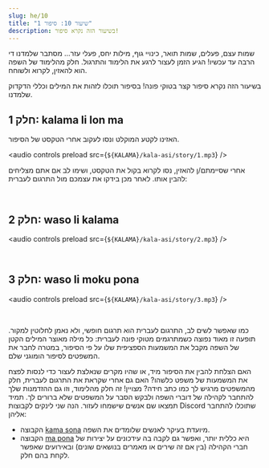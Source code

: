 ```yaml
---
slug: he/10
title: "שיעור 10: סיפור 1"
description: בשיעור הזה נקרא סיפור!
---
```



שמות עצם, פעלים, שמות תואר, כינויי גוף, מילות יחס, פעלי עזר... מסתבר שלמדנו די הרבה עד עכשיו! הגיע הזמן לעצור לרגע את הלימוד והתרגול. חלק מהלימוד של השפה הוא להאזין, לקרוא ולשוחח.

בשיעור הזה נקרא סיפור קצר בטוקי פונה! בסיפור תוכלו לזהות את המילים וכללי הדקדוק שלמדנו.

## חלק 1: kalama li lon ma

האזינו לקטע המוקלט ונסו לעקוב אחרי הטקסט של הסיפור.

<audio controls preload src={`${KALAMA}/kala-asi/story/1.mp3`} />

אחרי שסיימתם/ן להאזין, נסו לקרוא בקול את הטקסט, ושימו לב אם אתם מצליחים להבין אותו. לאחר מכן בידקו את עצמכם מול התרגום לעברית: 

<Tabbed id="1">
  <Row sl="soweli li lon ma kasi." m="ביער חי צבי." />
  <Row sl="nimi ona li soweli Mumu." m="השם שלו היה מומו." />
  <Row sl="soweli Mumu li lape pona." m="מומו ישן שינה עמוקה." />
  <Row sl="kasi li awen e lape ona." m="העצים שמרו על השינה שלו." />
  <br />
  <Row sl="kalama nasa suli li kama." m="לפתע נשמע רעש חזק." />
  <Row sl="lape li weka tan soweli." m="הצבי התעורר." />
  <Row sl="soweli li wile sona e kalama." m="הצבי רצה להבין מה מקור הרעש." />
</Tabbed>

## חלק 2: waso li kalama

<audio controls preload src={`${KALAMA}/kala-asi/story/2.mp3`} />

<Tabbed id="2">
  <Row sl="waso lili suwi li kama." m="ציפור קטנה וחמודה הופיעה." />
  <Row sl="nimi ona li waso Siju." m="השם שלה היה סיו." />
  <Row sl="soweli li lukin e ona." m="הצבי התבונן בציפור," />
  <Row sl="soweli li kama sona e ni:" m="והבין:" />
  <Row sl="kalama wawa li tan waso ni." m="הקולות החזקים מגיעים מהציפור הזו." />
  <br />
  <Row sl="waso li wile moku." m="הציפור היתה רעבה." />
  <Row sl="wile ona li suli." m="היא היתה נואשת," />
  <Row sl="ona li kalama suli tan ni." m="ולכן השמיעה קולות חזקים." />
</Tabbed>

## חלק 3: waso li moku pona

<audio controls preload src={`${KALAMA}/kala-asi/story/3.mp3`} />

<Tabbed id="3">
  <Row sl="ni li ike tawa soweli Mumu." m="זה העציב את הצבי." />
  <Row sl="soweli li wile pona e waso." m="הצבי רצה לעזור לציפור." />
  <Row sl="soweli li pana e pipi suli tawa ona." m="הוא נתן לציפור תולעת גדולה." />
  <br />
  <Row sl="waso li moku e pipi." m="הציפור אכלה את התולעת," />
  <Row sl="ni li pona tawa ona." m="וזה עזר לה." />
</Tabbed>

כמו שאפשר לשים לב, התרגום לעברית הוא תרגום חופשי, ולא נאמן לחלוטין למקור. תופעה זו מאוד נפוצה כשמתרגמים מטוקי פונה לעברית: כל מילה מאוצר המילים הקטן של השפה מקבל את המשמעות הספציפית שלו על פי הסיפור, במטרה לחבר את המשפטים לסיפור הומוגני שלם. 

האם הצלחת להבין את הסיפור מיד, או שהיו מקרים שנאלצת לעצור כדי לנסות לפצח את המשמעות של משפט כלשהו? האם גם אחרי שקראת את התרגום לעברית, חלק מהמשפטים מרגיש לך כמו כתב חידה? מצויין! זה חלק מהלימוד, וזו גם ההזדמנות שלך להתחבר לקהילה של דוברי השפה ולבקש הסבר על המשפטים שלא ברורים לך. תמיד תמצאו שם אנשים שישמחו לעזור. הנה שני לינקים לקבוצות Discord שתוכלו להתחבר אליהן:

* הקבוצה [kama sona](https://discord.gg/ChC6qtVsSE) מיועדת בעיקר לאנשים שלומדים את השפה.
* הקבוצה [ma pona](https://discord.gg/6zkugJFU4x) היא כללית יותר, ואפשר גם לקבה בה עידכונים על יצירות של חברי הקהילה (בין אם זה שירים או מאמרים בנושאים שונים) ובאירועים שאפשר לקחת בהם חלק.

